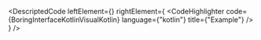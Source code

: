 
<DescriptedCode
  leftElement={<BoringInterfaceKotlinDesc />}
  rightElement={
    <CodeHighlighter
      code={BoringInterfaceKotlinVisualKotlin}
      language={"kotlin"}
      title={"Example"}
    />
  }
/>
